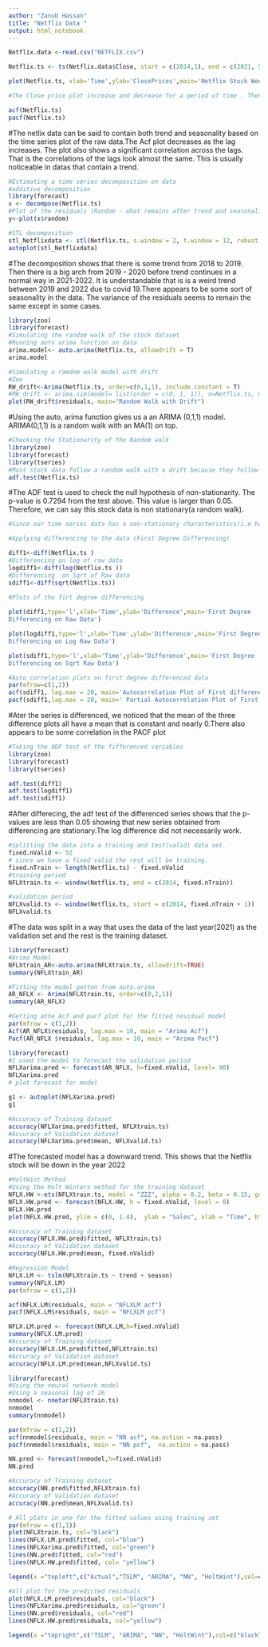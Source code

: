```yaml
---
author: "Zanub Hassan"
title: "Netflix Data "
output: html_notebook
---
```


```r
Netflix.data <-read.csv("NETFLIX.csv")

Netflix.ts <- ts(Netflix.data$Close, start = c(2014,1), end = c(2021, 52),freq= 52)

plot(Netflix.ts, xlab='Time',ylab='ClosePrices',main='Netflix Stock Weekly Close Prices')

#The Close price plot increase and decrease for a period of time . Then it increased consistently for a period of time before finally decreasing again.

acf(Netflix.ts)
pacf(Netflix.ts)
```
#The netlix data can be said to contain both trend and seasonality based on the time series plot of the raw data.The Acf plot decreases as the lag increases. The plot also shows a significant correlation across the lags. That is the correlations of the lags look almost the same. This is usually noticeable in datas that contain a trend.

```r
#Estimating a time series decomposition on data
#additive decomposition
library(forecast)
x <- decompose(Netflix.ts)
#Plot of the residuals (Random - what remains after trend and seasonality is removed)
y<-plot(x$random)

#STL decomposition
stl_Netflixdata <- stl(Netflix.ts, s.window = 2, t.window = 12, robust = TRUE)
autoplot(stl_Netflixdata)


```

#The decomposition shows that there is some trend from 2018 to 2019. Then there is a big arch from 2019 - 2020 before trend continues in a normal way in 2021-2022. It is understandable that is is a weird trend between 2019 and 2022 due to covid 19.There appears to be some sort of seasonality in the data. The variance of the residuals seems to remain the same except in some cases.

```r
library(zoo)
library(forecast)
#Simulating the random walk of the stock dataset
#Running auto arima function on data
arima.model<- auto.arima(Netflix.ts, allowdrift = T)
arima.model

#Simulating a ramdom walk model with drift
#Zee 
RW_drift<-Arima(Netflix.ts, order=c(0,1,1), include.constant = T)
#RW_drift <- arima.sim(model= list(order = c(0, 1, 1)), n=Netflix.ts, mean=1,sd=5)
plot(RW_drift$residuals, main="Random Walk with Drift")
```

#Using the auto, arima  function gives us a an ARIMA (0,1,1) model. ARIMA(0,1,1) is a random walk with an MA(1) on top.

```r
#Checking the Stationarity of the Random walk
library(zoo)
library(forecast)
library(tseries)
#Most stock data follow a random walk with a drift because they follow a upward and downward trend
adf.test(Netflix.ts)
```
#The ADF test is used to check the null hypothesis of non-stationarity. The p-value is 0.7294 from the test above. This value is larger than 0.05. Therefore, we can say this stock data is non stationary(a random walk).
```r
#Since our time series data has a non-stationary characteristics(i.e has a trend), doing a differencing is needed inorder to obtain a new series that is more stationary 

#Applying differencing to the data (First Degree Differencing)

diff1<-diff(Netflix.ts )
#Differencing on log of raw data
logdiff1<-diff(log(Netflix.ts ))
#Differencing  on Sqrt of Raw data
sdiff1<-diff(sqrt(Netflix.ts))
 
#Plots of the firt degree differencing

plot(diff1,type='l',xlab='Time',ylab='Difference',main='First Degree
Differencing on Raw Data')

plot(logdiff1,type='l',xlab='Time',ylab='Difference',main='First Degree
Differencing on Log Raw Data')

plot(sdiff1,type='l',xlab='Time',ylab='Difference',main='First Degree
Differencing on Sqrt Raw Data')

#Auto correlation plots on first degree differenced data
par(mfrow=c(1,2))
acf(sdiff1, lag.max = 20, main='Autocorrelation Plot of First difference')
pacf(sdiff1,lag.max = 20, main=' Partial Autocorrelation Plot of First difference')
```
#Ater the series is differenced, we noticed that the mean of the three difference plots all have a mean that is constant and nearly 0.There also appears to be some correlation in the PACF plot
```r
#Taking the ADF test of the fifferenced variables
library(zoo)
library(forecast)
library(tseries)

adf.test(diff1)
adf.test(logdiff1)
adf.test(sdiff1)
```
#After differecing, the adf test of the differenced series shows that the p-values are less than 0.05 showing that new series obtained from differencing are stationary.The log difference did not necessarily work.
```r
#Splitting the data into a training and test(valid) data set.
fixed.nValid <- 52
# since we have a fixed valid the rest will be training. 
fixed.nTrain <- length(Netflix.ts) - fixed.nValid
#training period
NFLXtrain.ts <- window(Netflix.ts, end = c(2014, fixed.nTrain))

#validation period
NFLXvalid.ts <- window(Netflix.ts, start = c(2014, fixed.nTrain + 1))
NFLXvalid.ts
```
#The data was split in a way that uses the data of the last year(2021) as the validation set and the rest is the training dataset.
```r
library(forecast)
#Arima Model
NFLXtrain_AR<-auto.arima(NFLXtrain.ts, allowdrift=TRUE)
summary(NFLXtrain_AR)

#Fitting the model gotten from auto.arima
AR_NFLX <- Arima(NFLXtrain.ts, order=c(0,2,1))
summary(AR_NFLX)

```
```r
#Getting athe Acf and pacf plot for the fitted residual model
par(mfrow = c(1,2))
Acf(AR_NFLX$residuals, lag.max = 10, main = "Arima Acf")
Pacf(AR_NFLX $residuals, lag.max = 10, main = "Arima Pacf")
```

```r
library(forecast)
#I used the model to forecast the validation period
NFLXarima.pred <- forecast(AR_NFLX, h=fixed.nValid, level= 90)
NFLXarima.pred
# plot forecast for model

g1 <- autoplot(NFLXarima.pred)
g1

#Accuracy of Training dataset
accuracy(NFLXarima.pred$fitted, NFLXtrain.ts)
#Accuracy of Validation dataset
accuracy(NFLXarima.pred$mean, NFLXvalid.ts)
```

#The forecasted model has a downward trend. This shows that the Netflix stock will be down in the year 2022
```r
#HoltWint Method
#Using the Holt Winters method for the training dataset
NFLX.HW <-ets(NFLXtrain.ts, model = "ZZZ", alpha = 0.2, beta = 0.15, gamma = 0.05)
NFLX.HW.pred <- forecast(NFLX.HW, h = fixed.nValid, level = 0)
NFLX.HW.pred
plot(NFLX.HW.pred, ylim = c(0, 1.4),  ylab = "Sales", xlab = "Time", bty = "l", xaxt = "n", xlim = c(2014,2022.25), main = "Quarterly Department Store Sales")

#Accuracy of Training dataset
accuracy(NFLX.HW.pred$fitted, NFLXtrain.ts)
#Accuracy of Validation dataset
accuracy(NFLX.HW.pred$mean, fixed.nValid)
```

```r
#Regression Model
NFLX.LM <- tslm(NFLXtrain.ts ~ trend + season)
summary(NFLX.LM)
par(mfrow = c(1,2))

acf(NFLX.LM$residuals, main = "NFLXLM acf")
pacf(NFLX.LM$residuals, main = "NFLXLM pcf")

NFLX.LM.pred <- forecast(NFLX.LM,h=fixed.nValid)
summary(NFLX.LM.pred)
#Accuracy of Training dataset
accuracy(NFLX.LM.pred$fitted,NFLXtrain.ts)
#Accuracy of Validation dataset
accuracy(NFLX.LM.pred$mean,NFLXvalid.ts)
```
```r
library(forecast)
#Using the neural network model
#Using a seasonal lag of 26
nnmodel <- nnetar(NFLXtrain.ts)
nnmodel
summary(nnmodel)

par(mfrow = c(1,2))
acf(nnmodel$residuals, main = "NN acf", na.action = na.pass)
pacf(nnmodel$residuals, main = "NN pcf",  na.action = na.pass)

NN.pred <- forecast(nnmodel,h=fixed.nValid)
NN.pred 

#Accuracy of Training dataset
accuracy(NN.pred$fitted,NFLXtrain.ts)
#Accuracy of Validation dataset
accuracy(NN.pred$mean,NFLXvalid.ts)
```

```r
# All plots in one for the fitted values using training set 
par(mfrow = c(1,1))
plot(NFLXtrain.ts, col="black")
lines(NFLX.LM.pred$fitted, col="blue")
lines(NFLXarima.pred$fitted, col="green")
lines(NN.pred$fitted, col="red")
lines(NFLX.HW.pred$fitted, col= "yellow")

legend(x ="topleft",c("Actual","TSLM", "ARIMA", "NN", "HoltWint"),col=c("black","blue", "green", "Red", "Yellow"), lty = 1)
```

```r
#All plot for the predicted residuals
plot(NFLX.LM.pred$residuals, col="black")
lines(NFLXarima.pred$residuals, col="green")
lines(NN.pred$residuals, col="red")
lines(NFLX.HW.pred$residuals, col="yellow")

legend(x ="topright",c("TSLM", "ARIMA", "NN", "HoltWint"),col=c("black", "green", "Red", "yellow"), lty = 1)
```

